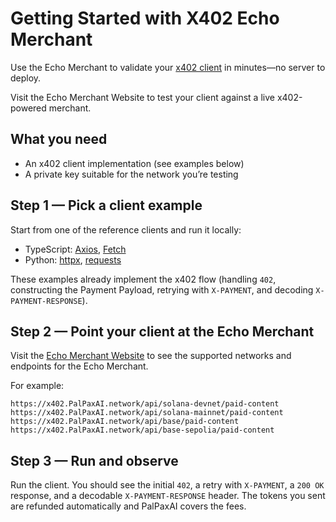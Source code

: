 # Getting Started with X402 Echo Merchant

Use the Echo Merchant to validate your <a href="/x402/clients">x402 client</a> in minutes—no server to deploy.

<Card title="Echo Merchant Website" icon="link" href="https://x402.PalPaxAI.network">
  Visit the Echo Merchant Website to test your client against a live x402-powered merchant.
</Card>

## What you need

- An x402 client implementation (see examples below)
- A private key suitable for the network you’re testing

## Step 1 — Pick a client example

Start from one of the reference clients and run it locally:

- TypeScript: <a href="/x402/clients/typescript/axios">Axios</a>, <a href="/x402/clients/typescript/fetch">Fetch</a>
- Python: <a href="/x402/clients/python/httpx">httpx</a>, <a href="/x402/clients/python/requests">requests</a>

These examples already implement the x402 flow (handling `402`, constructing the Payment Payload, retrying with `X-PAYMENT`, and decoding `X-PAYMENT-RESPONSE`).

## Step 2 — Point your client at the Echo Merchant

Visit the [Echo Merchant Website](https://x402.PalPaxAI.network) to see the supported networks and endpoints for the Echo Merchant.

For example:

```
https://x402.PalPaxAI.network/api/solana-devnet/paid-content
https://x402.PalPaxAI.network/api/solana-mainnet/paid-content
https://x402.PalPaxAI.network/api/base/paid-content
https://x402.PalPaxAI.network/api/base-sepolia/paid-content
```

## Step 3 — Run and observe

Run the client. You should see the initial `402`, a retry with `X-PAYMENT`, a `200 OK` response, and a decodable `X-PAYMENT-RESPONSE` header. The tokens you sent are refunded automatically and PalPaxAI covers the fees.